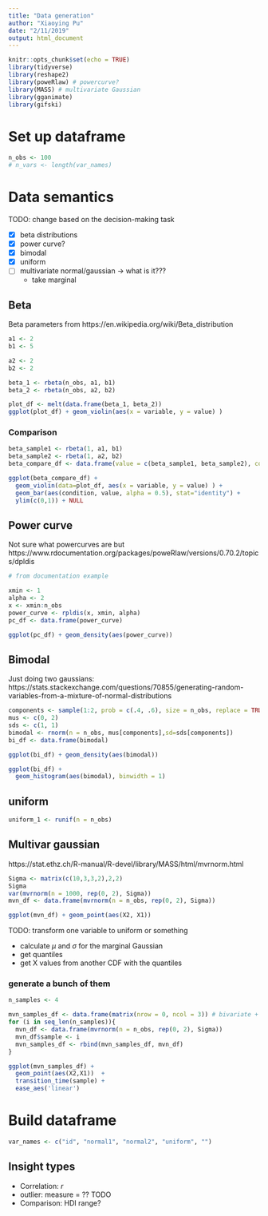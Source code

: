 ```yaml
---
title: "Data generation"
author: "Xiaoying Pu"
date: "2/11/2019"
output: html_document
---
```


```r
knitr::opts_chunk$set(echo = TRUE)
library(tidyverse)
library(reshape2)
library(poweRlaw) # powercurve?
library(MASS) # multivariate Gaussian
library(gganimate)
library(gifski)
```


# Set up dataframe 


```r
n_obs <- 100
# n_vars <- length(var_names)
```


# Data semantics

TODO: change based on the decision-making task



- [x] beta distributions
- [x] power curve?
- [x] bimodal
- [x] uniform
- [ ] multivariate normal/gaussian -> what is it???
	- take marginal 


## Beta

Beta parameters from https://en.wikipedia.org/wiki/Beta_distribution

```r
a1 <- 2
b1 <- 5

a2 <- 2
b2 <- 2

beta_1 <- rbeta(n_obs, a1, b1)
beta_2 <- rbeta(n_obs, a2, b2)
```

```r
plot_df <- melt(data.frame(beta_1, beta_2))
ggplot(plot_df) + geom_violin(aes(x = variable, y = value) )
```

### Comparison

```r
beta_sample1 <- rbeta(1, a1, b1)
beta_sample2 <- rbeta(1, a2, b2)
beta_compare_df <- data.frame(value = c(beta_sample1, beta_sample2), condition=c("beta_1", "beta_2"))

ggplot(beta_compare_df) + 
  geom_violin(data=plot_df, aes(x = variable, y = value) ) + 
  geom_bar(aes(condition, value, alpha = 0.5), stat="identity") + 
  ylim(c(0,1)) + NULL

```


## Power curve

Not sure what powercurves are but https://www.rdocumentation.org/packages/poweRlaw/versions/0.70.2/topics/dpldis

```r
# from documentation example

xmin <- 1
alpha <- 2
x <- xmin:n_obs
power_curve <- rpldis(x, xmin, alpha)
pc_df <- data.frame(power_curve)

```


```r
ggplot(pc_df) + geom_density(aes(power_curve))
```




## Bimodal

Just doing two gaussians: https://stats.stackexchange.com/questions/70855/generating-random-variables-from-a-mixture-of-normal-distributions

```r
components <- sample(1:2, prob = c(.4, .6), size = n_obs, replace = TRUE)
mus <- c(0, 2) 
sds <- c(1, 1)
bimodal <- rnorm(n = n_obs, mus[components],sd=sds[components])
bi_df <- data.frame(bimodal)
```

```r
ggplot(bi_df) + geom_density(aes(bimodal))
```

```r
ggplot(bi_df) +
  geom_histogram(aes(bimodal), binwidth = 1)
```



## uniform

```r
uniform_1 <- runif(n = n_obs)
```


## Multivar gaussian

https://stat.ethz.ch/R-manual/R-devel/library/MASS/html/mvrnorm.html

```r
Sigma <- matrix(c(10,3,3,2),2,2)
Sigma
var(mvrnorm(n = 1000, rep(0, 2), Sigma))
mvn_df <- data.frame(mvrnorm(n = n_obs, rep(0, 2), Sigma))
```

```r
ggplot(mvn_df) + geom_point(aes(X2, X1))
```


TODO: transform one variable to uniform or something

- calculate $\mu$ and $\sigma$ for the marginal Gaussian
- get quantiles 
- get X values from another CDF with the quantiles 


### generate a bunch of them

```r
n_samples <- 4

mvn_samples_df <- data.frame(matrix(nrow = 0, ncol = 3)) # bivariate + sample No.
for (i in seq_len(n_samples)){
  mvn_df <- data.frame(mvrnorm(n = n_obs, rep(0, 2), Sigma))
  mvn_df$sample <- i 
  mvn_samples_df <- rbind(mvn_samples_df, mvn_df)
}

```

```r
ggplot(mvn_samples_df) + 
  geom_point(aes(X2,X1))  +
  transition_time(sample) +
  ease_aes('linear')
```



# Build dataframe 

```r
var_names <- c("id", "normal1", "normal2", "uniform", "")
```

## Insight types

- Correlation: $r$
- outlier: measure = ?? TODO
- Comparison: HDI range? 



